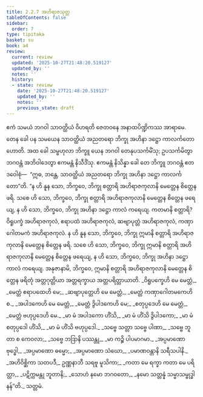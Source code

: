 ```yaml
---
title: 2.2.7 အဟိရာဇသုတ္တ
tableOfContents: false
sidebar:
  order: 7
type: tipitaka
basket: su
book: a4
review:
  current: review
  updated: '2025-10-27T21:48:20.519127'
  updated_by: ''
  notes: ''
  history:
  - state: review
    date: '2025-10-27T21:48:20.519127'
    updated_by: ''
    notes: ''
    previous_state: draft
---
```



<ReviewStatus review={frontmatter.review} showDetails={true} />

<HypothesisAnnotation frontmatter={frontmatter} />

<DynamicBreadcrumb />

<Division number="67" book="a4" e="ch" v="15" p="383">

<Paragraph number="489" book="a4">
ဧကံ သမယံ ဘဂဝါ သာဝတ္ထိယံ ဝိဟရတိ ဇေတဝနေ အနာထပိဏ္ဍိကဿ အာရာမေ. တေန ခေါ ပန သမယေန သာဝတ္ထိယံ အညတရော ဘိက္ခု အဟိနာ ဒဋ္ဌော ကာလင်္ကတော ဟောတိ. အထ ခေါ သမ္ဗဟုလာ ဘိက္ခူ ယေန ဘဂဝါ တေနုပသင်္ကမိံသု; ဥပသင်္ကမိတွာ ဘဂဝန္တံ အဘိဝါဒေတွာ ဧကမန္တံ နိသီဒိံသု. ဧကမန္တံ နိသိန္နာ ခေါ တေ ဘိက္ခူ ဘဂဝန္တံ ဧတဒဝေါစုံ—  “ဣဓ, ဘန္တေ, သာဝတ္ထိယံ အညတရော ဘိက္ခု အဟိနာ ဒဋ္ဌော ကာလင်္ကတော”တိ.
</Paragraph>

<Paragraph number="490" book="a4">
“န ဟိ နူန သော, ဘိက္ခဝေ, ဘိက္ခု စတ္တာရိ အဟိရာဇကုလာနိ မေတ္တေန စိတ္တေန ဖရိ. သစေ ဟိ သော, ဘိက္ခဝေ, ဘိက္ခု စတ္တာရိ အဟိရာဇကုလာနိ မေတ္တေန စိတ္တေန ဖရေယျ, န ဟိ သော, ဘိက္ခဝေ, ဘိက္ခု အဟိနာ ဒဋ္ဌော ကာလံ ကရေယျ.
</Paragraph>

<Paragraph number="491" book="a4">
ကတမာနိ စတ္တာရိ? ဝိရူပက္ခံ အဟိရာဇကုလံ, ဧရာပထံ အဟိရာဇကုလံ, ဆဗျာပုတ္တံ အဟိရာဇကုလံ, ကဏှာဂေါတမကံ အဟိရာဇကုလံ. န ဟိ နူန သော, ဘိက္ခဝေ, ဘိက္ခု ဣမာနိ စတ္တာရိ အဟိရာဇကုလာနိ မေတ္တေန စိတ္တေန ဖရိ. သစေ ဟိ သော, ဘိက္ခဝေ, ဘိက္ခု ဣမာနိ စတ္တာရိ အဟိရာဇကုလာနိ မေတ္တေန စိတ္တေန ဖရေယျ, န ဟိ သော, ဘိက္ခဝေ, ဘိက္ခု အဟိနာ ဒဋ္ဌော ကာလံ ကရေယျ.
</Paragraph>

<Paragraph number="492" book="a4">
အနုဇာနာမိ, ဘိက္ခဝေ, ဣမာနိ စတ္တာရိ အဟိရာဇကုလာနိ မေတ္တေန စိတ္တေန ဖရိတုံ အတ္တဂုတ္တိယာ အတ္တရက္ခာယ အတ္တပရိတ္တာယာတိ.
</Paragraph>

<Paragraph number="493" type="verses" book="a4">
_ဝိရူပက္ခေဟိ မေ မေတ္တံ,_  
_မေတ္တံ ဧရာပထေဟိ မေ;_  
_ဆဗျာပုတ္တေဟိ မေ မေတ္တံ,_  
_မေတ္တံ ကဏှာဂေါတမကေဟိ စ._  

</Paragraph>

<Paragraph number="494" type="verses" book="a4">
_အပါဒကေဟိ မေ မေတ္တံ,_  
_မေတ္တံ ဒွိပါဒကေဟိ မေ;_  
_စတုပ္ပဒေဟိ မေ မေတ္တံ,_  
_မေတ္တံ ဗဟုပ္ပဒေဟိ မေ._  

</Paragraph>

<Paragraph number="495" type="verses" book="a4">
_မာ မံ အပါဒကော ဟိံသိ,_  
_မာ မံ ဟိံသိ ဒွိပါဒကော;_  
_မာ မံ စတုပ္ပဒေါ ဟိံသိ,_  
_မာ မံ ဟိံသိ ဗဟုပ္ပဒေါ._  

</Paragraph>

<Paragraph number="496" type="verses" book="a4">
_သဗ္ဗေ သတ္တာ သဗ္ဗေ ပါဏာ,_  
_သဗ္ဗေ ဘူတာ စ ကေဝလာ;_  
_သဗ္ဗေ ဘဒြာနိ ပဿန္တု,_  
_မာ ကဉ္စိ ပါပမာဂမာ._  

</Paragraph>

<Paragraph number="497" type="verses" book="a4">
_အပ္ပမာဏော ဗုဒ္ဓေါ,_  
_အပ္ပမာဏော ဓမ္မော;_  
_အပ္ပမာဏော သံဃော,_  
_ပမာဏဝန္တာနိ သရီသပါနိ._  

</Paragraph>

<Paragraph number="498" type="verses" book="a4">
_အဟိဝိစ္ဆိကာ သတပဒီ,_  
ဥဏ္ဏနာဘီ သရဗူ မူသိကာ;_  
_ကတာ မေ ရက္ခာ ကတာ မေ ပရိတ္တာ,_  
_ပဋိက္ကမန္တု ဘူတာနိ;_  
_သောဟံ နမော ဘဂဝတော,_  
_နမော သတ္တန္နံ သမ္မာသမ္ဗုဒ္ဓါနန်”တိ._  


</Paragraph>
</Division>

<Paragraph number="499" type="center" book="a4">
သတ္တမံ.
</Paragraph>
